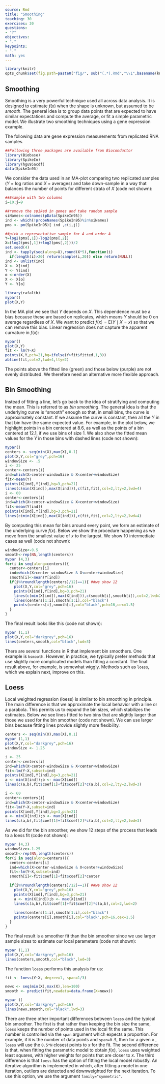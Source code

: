 ```yaml
---
source: Rmd
title: "Smoothing"
teaching: 30
exercises: 30
questions:
- "?"
objectives:
- "."
keypoints:
- "."
math: yes
---
```


```r
library(knitr)
opts_chunk$set(fig.path=paste0("fig/", sub("(.*).Rmd","\\1",basename(knitr:::knit_concord$get('infile'))), "-"))
```

## Smoothing 

Smoothing is a very powerful technique used all across data analysis. It is designed to estimate $f(x)$ when the shape is unknown, but assumed to be _smooth_.  The general idea is to group data points that are expected to have similar expectations and compute the average, or fit a simple parametric model. We illustrate two smoothing techniques using a gene expression example.

The following data are gene expression measurements from replicated RNA samples. 


```r
##Following three packages are available from Bioconductor
library(Biobase)
library(SpikeIn)
library(hgu95acdf)
data(SpikeIn95)
```

We consider the data used in an MA-plot comparing two replicated samples ($Y$ = log ratios and $X$ = averages) and take down-sample in a way that balances the number of points for different strata of $X$ (code not shown):

```r
##Example with two columns
i=10;j=9

##remove the spiked in genes and take random sample
siNames<-colnames(pData(SpikeIn95))
ind <- which(!probeNames(SpikeIn95)%in%siNames)
pms <- pm(SpikeIn95)[ ind ,c(i,j)]

##pick a representative sample for A and order A
Y=log2(pms[,1])-log2(pms[,2])
X=(log2(pms[,1])+log2(pms[,2]))/2
set.seed(4)
ind <- tapply(seq(along=X),round(X*5),function(i)
  if(length(i)>20) return(sample(i,20)) else return(NULL))
ind <- unlist(ind)
X <- X[ind]
Y <- Y[ind]
o <-order(X)
X <- X[o]
Y <- Y[o]
```


```r
library(rafalib)
mypar()
plot(X,Y)
```

In the MA plot we see that $Y$ depends on $X$. This dependence must be a bias because these are based on replicates, which means $Y$ should be 0 on average regardless of $X$. We want to predict $f(x)=\mbox{E}(Y \mid X=x)$ so that we can remove this bias. Linear regression does not capture the apparent curvature in $f(x)$:

```r
mypar()
plot(X,Y)
fit <- lm(Y~X)
points(X,Y,pch=21,bg=ifelse(Y>fit$fitted,1,3))
abline(fit,col=2,lwd=4,lty=2)
```

The points above the fitted line (green) and those below (purple) are not evenly distributed. We therefore need an alternative more flexible approach.

## Bin Smoothing

Instead of fitting a line, let's go back to the idea of stratifying and computing the mean. This is referred to as _bin smoothing_. The general idea is that the underlying curve is "smooth" enough so that, in small bins, the curve is approximately constant. If we assume the curve is constant, then all the $Y$ in that bin have the same expected value. For example, in the plot below, we highlight points in a bin centered at 8.6, as well as the points of a bin centered at 12.1, if we use bins of size 1. We also show the fitted mean values for the $Y$ in those bins with dashed lines (code not shown):

```r
mypar()
centers <- seq(min(X),max(X),0.1)
plot(X,Y,col="grey",pch=16)
windowSize <- .5
i <- 25
center<-centers[i]
ind=which(X>center-windowSize & X<center+windowSize)
fit<-mean(Y)
points(X[ind],Y[ind],bg=3,pch=21)
lines(c(min(X[ind]),max(X[ind])),c(fit,fit),col=2,lty=2,lwd=4)
i <- 60
center<-centers[i]
ind=which(X>center-windowSize & X<center+windowSize)
fit<-mean(Y[ind])
points(X[ind],Y[ind],bg=3,pch=21)
lines(c(min(X[ind]),max(X[ind])),c(fit,fit),col=2,lty=2,lwd=4)
```

By computing this mean for bins around every point, we form an estimate of the underlying curve $f(x)$. Below we show the procedure happening as we move from the smallest value of $x$ to the largest. We show 10 intermediate cases as well (code not shown):

```r
windowSize<-0.5
smooth<-rep(NA,length(centers))
mypar (4,3)
for(i in seq(along=centers)){
  center<-centers[i]
  ind=which(X>center-windowSize & X<center+windowSize)
  smooth[i]<-mean(Y[ind])
  if(i%%round(length(centers)/12)==1){ ##we show 12
    plot(X,Y,col="grey",pch=16)
    points(X[ind],Y[ind],bg=3,pch=21)
    lines(c(min(X[ind]),max(X[ind])),c(smooth[i],smooth[i]),col=2,lwd=2)
    lines(centers[1:i],smooth[1:i],col="black")
    points(centers[i],smooth[i],col="black",pch=16,cex=1.5)
  }
}
```

The final result looks like this (code not shown):

```r
mypar (1,1)
plot(X,Y,col="darkgrey",pch=16)
lines(centers,smooth,col="black",lwd=3)
```

There are several functions in R that implement bin smoothers. One example is `ksmooth`. However, in practice, we typically prefer methods that use slightly more complicated models than fitting a constant. The final result above, for example, is somewhat wiggly. Methods such as `loess`, which we explain next, improve on this.

## Loess
 
Local weighted regression (loess) is similar to bin smoothing in principle. The main difference is that we approximate the local behavior with a line or a parabola. This permits us to expand the bin sizes, which stabilizes the estimates. Below we see lines fitted to two bins that are slightly larger than those we used for the bin smoother (code not shown). We can use larger bins because fitting lines provide slightly more flexibility.


```r
centers <- seq(min(X),max(X),0.1)
mypar (1,1)
plot(X,Y,col="darkgrey",pch=16)
windowSize <- 1.25

i <- 25
center<-centers[i]
ind=which(X>center-windowSize & X<center+windowSize)
fit<-lm(Y~X,subset=ind)
points(X[ind],Y[ind],bg=3,pch=21)
a <- min(X[ind]);b <- max(X[ind])
lines(c(a,b),fit$coef[1]+fit$coef[2]*c(a,b),col=2,lty=2,lwd=3)

i <- 60
center<-centers[i]
ind=which(X>center-windowSize & X<center+windowSize)
fit<-lm(Y~X,subset=ind)
points(X[ind],Y[ind],bg=3,pch=21)
a <- min(X[ind]);b <- max(X[ind])
lines(c(a,b),fit$coef[1]+fit$coef[2]*c(a,b),col=2,lty=2,lwd=3)
```

As we did for the bin smoother, we show 12 steps of the process that leads to a loess fit (code not shown):

```r
mypar (4,3)
windowSize<-1.25
smooth<-rep(NA,length(centers))
for(i in seq(along=centers)){
  center<-centers[i]
  ind=which(X>center-windowSize & X<center+windowSize)
  fit<-lm(Y~X,subset=ind)
  smooth[i]<-fit$coef[1]+fit$coef[2]*center

  if(i%%round(length(centers)/12)==1){ ##we show 12
    plot(X,Y,col="grey",pch=16)
    points(X[ind],Y[ind],bg=3,pch=21)
    a <- min(X[ind]);b <- max(X[ind])
    lines(c(a,b),fit$coef[1]+fit$coef[2]*c(a,b),col=2,lwd=2)
  
    lines(centers[1:i],smooth[1:i],col="black")
    points(centers[i],smooth[i],col="black",pch=16,cex=1.5)
  }
}
```

The final result is a smoother fit than the bin smoother since we use larger sample sizes to estimate our local parameters (code not shown):

```r
mypar (1,1)
plot(X,Y,col="darkgrey",pch=16)
lines(centers,smooth,col="black",lwd=3)
```

The function `loess` performs this analysis for us:

```r
fit <- loess(Y~X, degree=1, span=1/3)

newx <- seq(min(X),max(X),len=100) 
smooth <- predict(fit,newdata=data.frame(X=newx))

mypar ()
plot(X,Y,col="darkgrey",pch=16)
lines(newx,smooth,col="black",lwd=3)
```

There are three other important differences between `loess` and the typical bin smoother. The first  is that rather than keeping the bin size the same, `loess` keeps the number of points used in the local fit the same. This number is controlled via the `span` argument which expects a proportion. For example, if `N` is the number of data points and `span=0.5`, then for a given $x$ , `loess` will use the `0.5*N` closest points to $x$ for the fit. The second difference is that, when fitting the parametric model to obtain $f(x)$, `loess` uses weighted least squares, with higher weights for points that are closer to $x$. The third difference is that `loess` has the option of fitting the local model robustly. An iterative algorithm is implemented in which, after fitting a model in one iteration, outliers are detected and downweighted for the next iteration. To use this option, we use the argument `family="symmetric"`.
